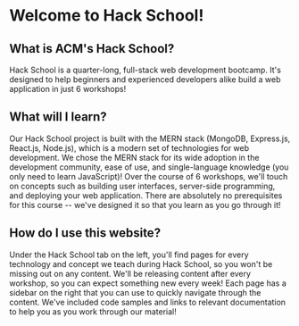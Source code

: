 # Welcome to Hack School!


## What is ACM's Hack School?
Hack School is a quarter-long, full-stack web development bootcamp. It's designed to help beginners and experienced developers alike build
a web application in just 6 workshops!


## What will I learn?
Our Hack School project is built with the MERN stack (MongoDB, Express.js, React.js, Node.js), which is a modern set of technologies for web development.
We chose the MERN stack for its wide adoption in the development community, ease of use, and single-language knowledge (you only need to learn JavaScript)! Over the course of 6 workshops, we'll touch on concepts such as building user interfaces, server-side programming, and deploying your web application. There are absolutely no
prerequisites for this course -- we've designed it so that you learn as you go through it!

## How do I use this website?
Under the Hack School tab on the left, you'll find pages for every technology and concept we teach during Hack School, so you won't be missing out on any content. We'll be releasing content after every workshop,
so you can expect something new every week! Each page has a sidebar on the right that you can use to quickly navigate through the content. We've included code samples and links to relevant documentation to help you as you work through our material!
